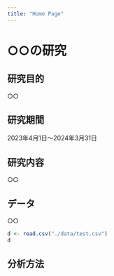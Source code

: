 ```yaml
---
title: "Home Page"
---
```


# ○○の研究

## 研究目的

○○

## 研究期間

2023年4月1日～2024年3月31日

## 研究内容

○○

## データ

○○

```r
d <- read.csv("./data/test.csv")
d
```


## 分析方法



